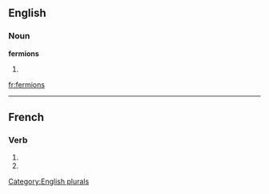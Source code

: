 
==English==

===Noun===
'''fermions'''

# {{plural of|[[fermion]]}}

[[Category:English plurals]]

[[fr:fermions]]

----
==French==

===Verb===
{{fr-verb-form}}

# {{form of|[[first-person|First-person]] [[plural]] [[imperfect indicative]]|[[fermer#French|fermer]]|lang=French}}
# {{form of|[[first-person|First-person]] [[plural]] [[present subjunctive]]|fermer#French|fermer|lang=French}}


{{rfc-auto}}